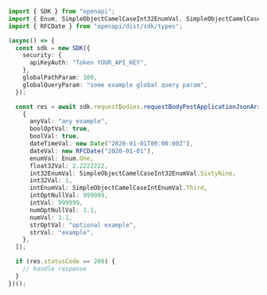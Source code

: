 ```typescript showLineNumbers copy filename="Request Body Post Application Json Array Obj Camel Case usage example"
import { SDK } from "openapi";
import { Enum, SimpleObjectCamelCaseInt32EnumVal, SimpleObjectCamelCaseIntEnumVal } from "openapi/dist/sdk/models/shared";
import { RFCDate } from "openapi/dist/sdk/types";

(async() => {
  const sdk = new SDK({
    security: {
      apiKeyAuth: "Token YOUR_API_KEY",
    },
    globalPathParam: 100,
    globalQueryParam: "some example global query param",
  });

  const res = await sdk.requestBodies.requestBodyPostApplicationJsonArrayObjCamelCase([
    {
      anyVal: "any example",
      boolOptVal: true,
      boolVal: true,
      dateTimeVal: new Date("2020-01-01T00:00:00Z"),
      dateVal: new RFCDate("2020-01-01"),
      enumVal: Enum.One,
      float32Val: 2.2222222,
      int32EnumVal: SimpleObjectCamelCaseInt32EnumVal.SixtyNine,
      int32Val: 1,
      intEnumVal: SimpleObjectCamelCaseIntEnumVal.Third,
      intOptNullVal: 999999,
      intVal: 999999,
      numOptNullVal: 1.1,
      numVal: 1.1,
      strOptVal: "optional example",
      strVal: "example",
    },
  ]);

  if (res.statusCode == 200) {
    // handle response
  }
})();
```

